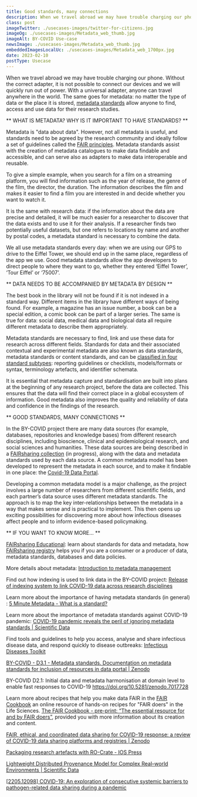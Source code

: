 ```yaml
---
title: Good standards, many connections
description: When we travel abroad we may have trouble charging our phone. Without the correct adapter, it is not possible to connect our devices and we will quickly run out of power. 
class: post
imageTwitter: ./usecases-images/twitter-for-citizens.jpg
imageOg: ./usecases-images/Metadata_web_thumb.jpg
imageAlt: BY-COVID Use-case
newsImage: ./usecases-images/Metadata_web_thumb.jpg
embeddedImagesLocalUc: ./usecases-images/Metadata_web_1700px.jpg
date: 2023-02-10
postType: Usecase
---
```


When we travel abroad we may have trouble charging our phone. Without the correct adapter, it is not possible to connect our devices and we will quickly run out of power. With a universal adapter, anyone can travel anywhere in the world. The same goes for metadata: no matter the type of data or the place it is stored, [metadata standards](https://fairsharing.org/educational#faq1-1) allow anyone to find, access and use data for their research studies.

** WHAT IS METADATA? WHY IS IT IMPORTANT TO HAVE STANDARDS? **

Metadata is "data about data". However, not all metadata is useful, and standards need to be agreed by the research community and ideally follow a set of guidelines called the [FAIR principles](https://docs.google.com/document/d/1Ep88EgejFTC-M8VYj9hncmbKgLk6ci_1H4g_glLNeMU/edit). Metadata standards assist with the creation of metadata catalogues to make data findable and accessible, and can serve also as adapters to make data interoperable and reusable. 

To give a simple example, when you search for a film on a streaming platform, you will find information such as the year of release, the genre of the film, the director, the duration. The information describes the film and makes it easier to find a film you are interested in and decide whether you want to watch it. 

It is the same with research data: if the information about the data are precise and detailed, it will be much easier for a researcher to discover that the data exists and to use it for their analysis. If a researcher finds two potentially useful datasets, but one refers to locations by name and another by postal codes, a metadata standard is necessary to combine the data.

We all use metadata standards every day: when we are using our GPS to drive to the Eiffel Tower, we should end up in the same place, regardless of the app we use. Good metadata standards allow the app developers to direct people to where they want to go, whether they entered ‘Eiffel Tower’, ‘Tour Eiffel’ or ‘75007’.

** DATA NEEDS TO BE ACCOMPANIED BY METADATA BY DESIGN **

The best book in the library will not be found if it is not indexed in a standard way. Different items in the library have different ways of being found. For example, a magazine has an issue number, a book can be a special edition, a comic book can be part of a larger series. The same is true for data: social data, medical data and biological data all require different metadata to describe them appropriately. 

Metadata standards are necessary to find, link and use these data for research across different fields. Standards for data and their associated contextual and experimental metadata are also known as data standards, metadata standards or content standards, and can be [classified in four standard subtypes](https://fairsharing.org/educational#faq2-1): reporting guidelines or checklists, models/formats or syntax, terminology artefacts, and identifier schemata.

It is essential that metadata capture and standardisation are built into plans at the beginning of any research project, before the data are collected. This ensures that the data will find their correct place in a global ecosystem of information. Good metadata also improves the quality and reliability of data and confidence in the findings of the research.

** GOOD STANDARDS, MANY CONNECTIONS **

In the BY-COVID project there are many data sources (for example, databases, repositories and knowledge bases) from different research disciplines, including bioscience, clinical and epidemiological research, and social sciences and humanities. These data sources are being described in a [FAIRsharing collection](https://fairsharing.org/3773) (in progress), along with the data and metadata standards used by each data source. A common metadata model has been developed to represent the metadata in each source, and to make it findable in one place: the [Covid-19 Data Portal](https://www.covid19dataportal.org/).

Developing a common metadata model is a major challenge, as the project involves a large number of researchers from different scientific fields, and each partner’s data source uses different metadata standards. The approach is to map the key inter-relationships between the metadata in a way that makes sense and is practical to implement. This then opens up exciting possibilities for discovering more about how infectious diseases affect people and to inform evidence-based policymaking.

** IF YOU WANT TO KNOW MORE… **

[FAIRsharing Educational](https://fairsharing.org/educational): learn about standards for data and metadata, how [FAIRsharing registry](https://fairsharing.org/) helps you if you are a consumer or a producer of data, metadata standards, databases and data policies.

More details about metadata: [Introduction to metadata management](https://data.europa.eu/sites/default/files/d2.1.2_training_module_1.4_introduction_to_metadata_management_en_edp.pdf)

Find out how indexing is used to link data in the BY-COVID project: [Release of indexing system to link COVID-19 data across research disciplines](https://by-covid.org/news-events/by-covid-data-indexing-system/)

Learn more about the importance of having metadata standards (in general) : [5 Minute Metadata - What is a standard?](https://www.youtube.com/watch?v=wQ6XNKb2jh8)

Learn more about the importance of metadata standards against COVID-19 pandemic: [COVID-19 pandemic reveals the peril of ignoring metadata standards | Scientific Data](https://doi.org/10.1038/s41597-020-0524-5)

Find tools and guidelines to help you access, analyse and share infectious disease data, and respond quickly to disease outbreaks: [Infectious Diseases Toolkit](https://www.infectious-diseases-toolkit.org/)

[BY-COVID - D3.1 - Metadata standards. Documentation on metadata standards for inclusion of resources in data portal | Zenodo](https://zenodo.org/record/6885016#.Y-EFz3bMKUk)

BY-COVID D2.1: Initial data and metadata harmonisation at domain level to enable fast responses to COVID-19 https://doi.org/10.5281/zenodo.7017728 

Learn more about recipes that help you make data FAIR in the [FAIR Cookbook](https://faircookbook.elixir-europe.org) an online resource of hands-on recipes for "FAIR doers" in the Life Sciences. [The FAIR Cookbook - pre-print: “The essential resource for and by FAIR doers”](https://doi.org/10.5281/zenodo.7156792), provided you with more information about its creation and content. 

[FAIR, ethical, and coordinated data sharing for COVID-19 response: a review of COVID-19 data sharing platforms and registries | Zenodo](https://zenodo.org/record/5642635#.Y-DVYHbMJPY)

[Packaging research artefacts with RO-Crate - IOS Press](https://doi.org/10.3233/DS-210053)

[Lightweight Distributed Provenance Model for Complex Real–world Environments | Scientific Data](https://doi.org/10.1038/s41597-022-01537-6)

[[2205.12098] COVID-19: An exploration of consecutive systemic barriers to pathogen-related data sharing during a pandemic](https://doi.org/10.48550/arXiv.2205.12098)

